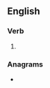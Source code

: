 ==English==

===Verb===
{{head|en|verb form}}

# {{en-past of|party}}

===Anagrams===
* {{l|en|pirated}}